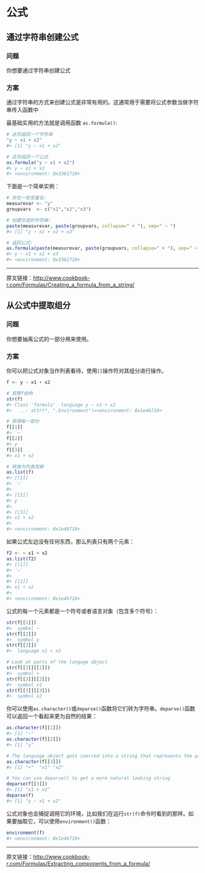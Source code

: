 # 公式

## 通过字符串创建公式

### 问题

你想要通过字符串创建公式

### 方案

通过字符串的方式来创建公式是非常有用的。这通常用于需要将公式参数当做字符串传入函数中

最基础实用的方法就是调用函数 `as.formula()`:

```R
# 这将返回一个字符串
"y ~ x1 + x2"
#> [1] "y ~ x1 + x2"

# 这将返回一个公式
as.formula("y ~ x1 + x2")
#> y ~ x1 + x2
#> <environment: 0x3361710>
```

下面是一个简单实例：

```R
# 存在一些变量名:
measurevar <- "y"
groupvars  <- c("x1","x2","x3")

# 创建合适的字符串:
paste(measurevar, paste(groupvars, collapse=" + "), sep=" ~ ")
#> [1] "y ~ x1 + x2 + x3"

# 返回公式:
as.formula(paste(measurevar, paste(groupvars, collapse=" + "), sep=" ~ "))
#> y ~ x1 + x2 + x3
#> <environment: 0x3361710>
```

------

原文链接：<http://www.cookbook-r.com/Formulas/Creating_a_formula_from_a_string/>

## 从公式中提取组分

### 问题

你想要抽离公式的一部分用来使用。

### 方案

你可以把公式对象当作列表看待，使用`[[`操作符对其组分进行操作。

```R
f <- y ~ x1 + x2

# 观察f结构
str(f)
#> Class 'formula'  language y ~ x1 + x2
#>   ..- attr(*, ".Environment")=<environment: 0x1e46710>

# 获得每一部分
f[[1]]
#> `~`
f[[2]]
#> y
f[[3]]
#> x1 + x2

# 转换为列表观察
as.list(f)
#> [[1]]
#> `~`
#> 
#> [[2]]
#> y
#> 
#> [[3]]
#> x1 + x2
#> 
#> <environment: 0x1e46710>
```

如果公式左边没有任何东西，那么列表只有两个元素：

```R
f2 <- ~ x1 + x2
as.list(f2)
#> [[1]]
#> `~`
#> 
#> [[2]]
#> x1 + x2
#> 
#> <environment: 0x1e46710>

```

公式的每一个元素都是一个符号或者语言对象（包含多个符号）：

```R
str(f[[1]])
#>  symbol ~
str(f[[2]])
#>  symbol y
str(f[[3]])
#>  language x1 + x2

# Look at parts of the langage object
str(f[[3]][[1]])
#>  symbol +
str(f[[3]][[2]])
#>  symbol x1
str(f[[3]][[3]])
#>  symbol x2

```

你可以使用`as.character()`或`deparse()`函数将它们转为字符串。`deparse()`函数可以返回一个看起来更为自然的结果：

```R
as.character(f[[1]])
#> [1] "~"
as.character(f[[2]])
#> [1] "y"

# The language object gets coerced into a string that represents the parse tree:
as.character(f[[3]])
#> [1] "+"  "x1" "x2"

# You can use deparse() to get a more natural looking string
deparse(f[[3]])
#> [1] "x1 + x2"
deparse(f)
#> [1] "y ~ x1 + x2"

```

公式对象也会捕捉调用它的环境，比如我们在运行`str(f)`命令时看到的那样。如果要抽取它，可以使用`environment()`函数：

```R
environment(f)
#> <environment: 0x1e46710>
```

------

原文链接：<http://www.cookbook-r.com/Formulas/Extracting_components_from_a_formula/>